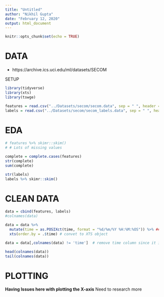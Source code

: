 ```yaml
---
title: "Untitled"
author: "Nikhil Gupta"
date: "February 12, 2020"
output: html_document
---
```


```r
knitr::opts_chunk$set(echo = TRUE)
```

# DATA
* https://archive.ics.uci.edu/ml/datasets/SECOM

SETUP
```r
library(tidyverse)
library(xts)
library(tswge)
```

```r
features = read.csv("../Datasets/secom/secom.data", sep = " ", header = FALSE, stringsAsFactors = FALSE)
labels = read.csv("../Datasets/secom/secom_labels.data", sep = " ", header = FALSE, col.names = c("output", "time"),  stringsAsFactors = FALSE)
```

# EDA
```r
# features %>% skimr::skim()
# # Lots of missing values
```


```r
complete = complete.cases(features)
str(complete)
sum(complete)
```


```r
str(labels)
labels %>% skimr::skim()
```

# CLEAN DATA
```r
data = cbind(features, labels)
#colnames(data)
```


```r
data = data %>% 
  mutate(time = as.POSIXct(time, format = "%d/%m/%Y %H:%M:%OS")) %>% ## format date correctly
  xts(order.by = .$time) # convet to XTS object

data = data[,colnames(data) != 'time']  # remove time column since it is already an index

head(colnames(data))
tail(colnames(data))
```

# PLOTTING

**Having Issues here with plotting the X-axis**
Need to research more

```r

```

